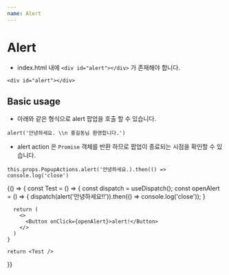 ```yaml
---
name: Alert
---
```



# Alert

- index.html 내에 `<div id="alert"></div>` 가 존재해야 합니다.
```
<div id="alert"></div>

```

## Basic usage

- 아래와 같은 형식으로 alert 팝업을 호출 할 수 있습니다.
```
alert('안녕하세요. \\n 홍길동님 환영합니다.')
```

- alert action 은 `Promise` 객체를 반환 하므로 팝업이 종료되는 시점을 확인할 수 있습니다.
```
this.props.PopupActions.alert('안녕하세요.).then(() => console.log('close')
```

<Playground>
  {() => {
    const Test = () => {
      const dispatch = useDispatch();
      const openAlert = () => {
        dispatch(alert('안녕하세요!!')).then(() => console.log('close'));
      }

      return (
        <>
          <Button onClick={openAlert}>alert!</Button>
        </>
      )
    }

    return <Test />
  }}
</Playground>
